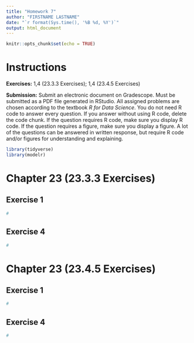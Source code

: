 ```yaml
---
title: "Homework 7"
author: "FIRSTNAME LASTNAME"
date: "`r format(Sys.time(), '%B %d, %Y')`"
output: html_document
---
```


```r
knitr::opts_chunk$set(echo = TRUE)
```

# Instructions

**Exercises:**  1,4 (23.3.3 Exercises); 1,4 (23.4.5 Exercises)

**Submission:** Submit an electronic document on Gradescope. Must be submitted as a PDF file generated in RStudio. All assigned problems are chosen according to the textbook *R for Data Science*. You do not need R code to answer every question. If you answer without using R code, delete the code chunk. If the question requires R code, make sure you display R code. If the question requires a figure, make sure you display a figure. A lot of the questions can be answered in written response, but require R code and/or figures for understanding and explaining.

```r
library(tidyverse)
library(modelr)
```


# Chapter 23 (23.3.3 Exercises)

##  Exercise 1
```r
#
```

##  Exercise 4
```r
#
```

# Chapter 23 (23.4.5 Exercises)

##  Exercise 1
```r
#
```

##  Exercise 4
```r
#
```
